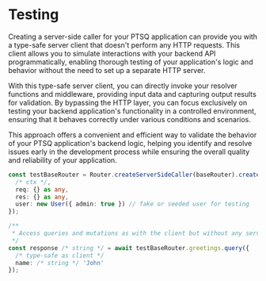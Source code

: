 # Testing

Creating a server-side caller for your PTSQ application can provide you with a type-safe server client that doesn't perform any HTTP requests. This client allows you to simulate interactions with your backend API programmatically, enabling thorough testing of your application's logic and behavior without the need to set up a separate HTTP server.

With this type-safe server client, you can directly invoke your resolver functions and middleware, providing input data and capturing output results for validation. By bypassing the HTTP layer, you can focus exclusively on testing your backend application's functionality in a controlled environment, ensuring that it behaves correctly under various conditions and scenarios.

This approach offers a convenient and efficient way to validate the behavior of your PTSQ application's backend logic, helping you identify and resolve issues early in the development process while ensuring the overall quality and reliability of your application.

```ts copy filename="server.test.ts"
const testBaseRouter = Router.createServerSideCaller(baseRouter).create({
  /* ctx */,
  req: {} as any,
  res: {} as any,
  user: new User({ admin: true }) // fake or seeded user for testing
});

/**
 * Access queries and mutations as with the client but without any server creation and http calls
 */
const response /* string */ = await testBaseRouter.greetings.query({
  /* type-safe as client */
  name: /* string */ 'John'
});
```
